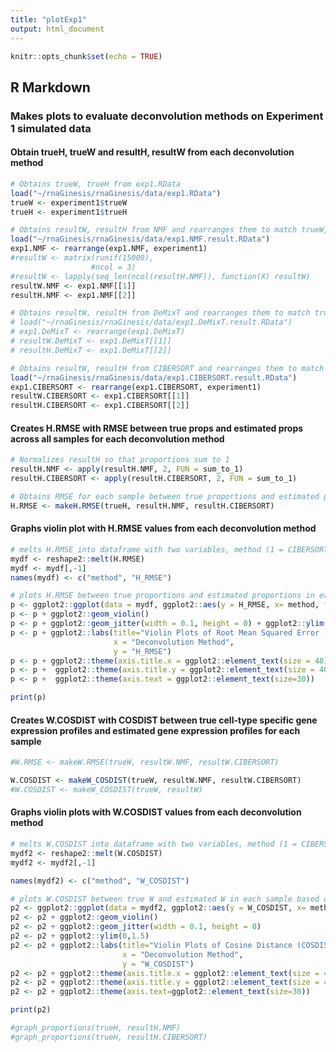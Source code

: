 ```yaml
---
title: "plotExp1"
output: html_document
---
```


```r
knitr::opts_chunk$set(echo = TRUE)
```

## R Markdown

### Makes plots to evaluate deconvolution methods on Experiment 1 simulated data

#### Obtain trueH, trueW and resultH, resultW from each deconvolution method
```r
# Obtains trueW, trueH from exp1.RData
load("~/rnaGinesis/rnaGinesis/data/exp1.RData")
trueW <- experiment1$trueW
trueH <- experiment1$trueH

# Obtains resultW, resultH from NMF and rearranges them to match trueW, trueH ordering
load("~/rnaGinesis/rnaGinesis/data/exp1.NMF.result.RData")
exp1.NMF <- rearrange(exp1.NMF, experiment1)
#resultW <- matrix(runif(15000),
                  #ncol = 3)
#resultW <- lapply(seq_len(ncol(resultH.NMF)), function(X) resultW) 
resultW.NMF <- exp1.NMF[[1]]
resultH.NMF <- exp1.NMF[[2]]

# Obtains resultW, resultH from DeMixT and rearranges them to match trueW, trueH ordering
# load("~/rnaGinesis/rnaGinesis/data/exp1.DeMixT.result.RData")
# exp1.DeMixT <- rearrange(exp1.DeMixT)
# resultW.DeMixT <- exp1.DeMixT[[1]]
# resultH.DeMixT <- exp1.DeMixT[[2]]

# Obtains resultW, resultH from CIBERSORT and rearranges them to match trueW, trueH ordering
load("~/rnaGinesis/rnaGinesis/data/exp1.CIBERSORT.result.RData")
exp1.CIBERSORT <- rearrange(exp1.CIBERSORT, experiment1)
resultW.CIBERSORT <- exp1.CIBERSORT[[1]]
resultH.CIBERSORT <- exp1.CIBERSORT[[2]]
```

#### Creates H.RMSE with RMSE between true props and estimated props across all samples for each deconvolution method
```r
# Normalizes resultH so that proportions sum to 1
resultH.NMF <- apply(resultH.NMF, 2, FUN = sum_to_1)
resultH.CIBERSORT <- apply(resultH.CIBERSORT, 2, FUN = sum_to_1)

# Obtains RMSE for each sample between true proportions and estimated proportions for all deconvolution methods
H.RMSE <- makeH.RMSE(trueH, resultH.NMF, resultH.CIBERSORT)
```

#### Graphs violin plot with H.RMSE values from each deconvolution method
```r
# melts H.RMSE into dataframe with two variables, method (1 = CIBERSORT, 2 = NMF) and H.RMSE across all samples for each deconvolution method 
mydf <- reshape2::melt(H.RMSE)
mydf <- mydf[,-1]
names(mydf) <- c("method", "H_RMSE") 

# plots H.RMSE between true proportions and estimated proportions in each sample based on deconvolution method
p <- ggplot2::ggplot(data = mydf, ggplot2::aes(y = H_RMSE, x= method, fill = method))
p <- p + ggplot2::geom_violin()
p <- p + ggplot2::geom_jitter(width = 0.1, height = 0) + ggplot2::ylim(0,1) 
p <- p + ggplot2::labs(title="Violin Plots of Root Mean Squared Error (RMSE) for Proportions",
                       x = "Deconvolution Method",
                       y = "H_RMSE")
p <- p + ggplot2::theme(axis.title.x = ggplot2::element_text(size = 40)) 
p <- p +  ggplot2::theme(axis.title.y = ggplot2::element_text(size = 40)) 
p <- p +  ggplot2::theme(axis.text = ggplot2::element_text(size=30))

print(p)
```

#### Creates W.COSDIST with COSDIST between true cell-type specific gene expression profiles and estimated gene expression profiles for each sample
```r
#W.RMSE <- makeW.RMSE(trueW, resultW.NMF, resultW.CIBERSORT)

W.COSDIST <- makeW_COSDIST(trueW, resultW.NMF, resultW.CIBERSORT)
#W.COSDIST <- makeW_COSDIST(trueW, resultW)
```

#### Graphs violin plots with W.COSDIST values from each deconvolution method
```r
# melts W.COSDIST into dataframe with two variables, method (1 = CIBERSORT, 2 = NMF) and W.COSDIST across all samples for each deconvolution method 
mydf2 <- reshape2::melt(W.COSDIST)
mydf2 <- mydf2[,-1]

names(mydf2) <- c("method", "W_COSDIST") 

# plots W.COSDIST between true W and estimated W in each sample based on deconvolution method
p2 <- ggplot2::ggplot(data = mydf2, ggplot2::aes(y = W_COSDIST, x= method, fill = method))
p2 <- p2 + ggplot2::geom_violin()
p2 <- p2 + ggplot2::geom_jitter(width = 0.1, height = 0) 
p2 <- p2 + ggplot2::ylim(0,1.5) 
p2 <- p2 + ggplot2::labs(title="Violin Plots of Cosine Distance (COSDIST) for Gene Expression",
                         x = "Deconvolution Method", 
                         y = "W_COSDIST") 
p2 <- p2 + ggplot2::theme(axis.title.x = ggplot2::element_text(size = 40)) 
p2 <- p2 + ggplot2::theme(axis.title.y = ggplot2::element_text(size = 40)) 
p2 <- p2 + ggplot2::theme(axis.text=ggplot2::element_text(size=30))

print(p2)
```


```r
#graph_proportions(trueH, resultH.NMF)
#graph_proportions(trueH, resultH.CIBERSORT)
```

